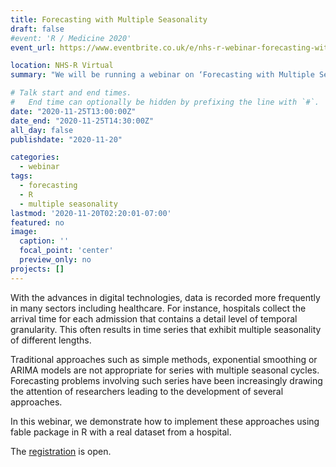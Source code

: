 ```yaml
---
title: Forecasting with Multiple Seasonality
draft: false
#event: 'R / Medicine 2020'
event_url: https://www.eventbrite.co.uk/e/nhs-r-webinar-forecasting-with-multiple-seasonality-tickets-126532230307

location: NHS-R Virtual
summary: "We will be running a webinar on ‘Forecasting with Multiple Seasonality’. We cover various forecasting models using A&E data."

# Talk start and end times.
#   End time can optionally be hidden by prefixing the line with `#`.
date: "2020-11-25T13:00:00Z"
date_end: "2020-11-25T14:30:00Z"
all_day: false
publishdate: "2020-11-20"

categories:
  - webinar
tags:
  - forecasting
  - R
  - multiple seasonality
lastmod: '2020-11-20T02:20:01-07:00'
featured: no
image:
  caption: ''
  focal_point: 'center'
  preview_only: no
projects: []
---
```


With the advances in digital technologies, data is recorded more frequently in many sectors including healthcare. For instance, hospitals collect the arrival time for each admission that contains a detail level of temporal granularity. This often results in time series that exhibit multiple seasonality of different lengths.

Traditional approaches such as simple methods, exponential smoothing or ARIMA models are not appropriate for series with multiple seasonal cycles. Forecasting problems involving such series have been increasingly drawing the attention of researchers leading to the development of several approaches.

In this webinar, we demonstrate how to implement these approaches using fable package in R with a real dataset from a hospital.

The [registration](https://www.eventbrite.co.uk/e/nhs-r-webinar-forecasting-with-multiple-seasonality-tickets-126532230307) is open.

